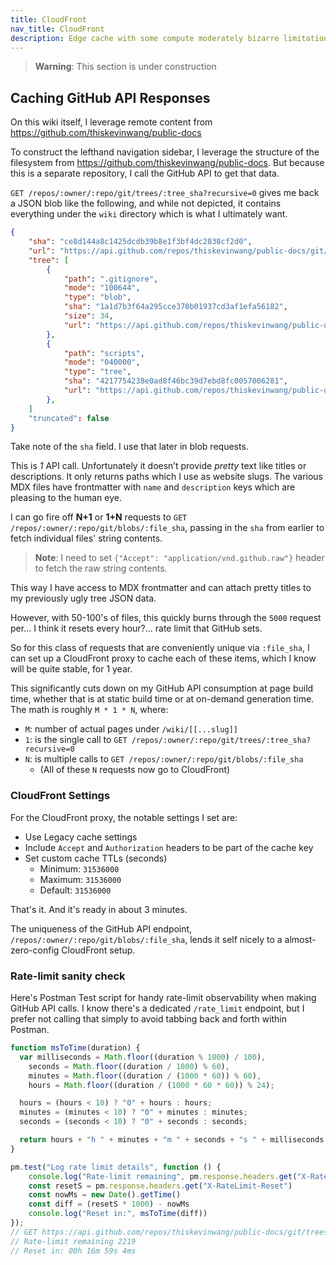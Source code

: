 ```yaml
---
title: CloudFront
nav_title: CloudFront
description: Edge cache with some compute moderately bizarre limitations
---
```


> **Warning**: This section is under construction

## Caching GitHub API Responses

On this wiki itself, I leverage remote content from https://github.com/thiskevinwang/public-docs

To construct the lefthand navigation sidebar, I leverage the structure of the filesystem from
https://github.com/thiskevinwang/public-docs. But because this is a separate repository,
I call the GitHub API to get that data.

`GET /repos/:owner/:repo/git/trees/:tree_sha?recursive=0` gives me back a JSON blob like the following,
and while not depicted, it contains everything under the `wiki` directory which is what I ultimately want.

```json
{
    "sha": "ce8d144a8c1425dcdb39b8e1f3bf4dc2838cf2d0",
    "url": "https://api.github.com/repos/thiskevinwang/public-docs/git/trees/ce8d144a8c1425dcdb39b8e1f3bf4dc2838cf2d0",
    "tree": [
        {
            "path": ".gitignore",
            "mode": "100644",
            "type": "blob",
            "sha": "1a1d7b3f64a295cce370b01937cd3af1efa56182",
            "size": 34,
            "url": "https://api.github.com/repos/thiskevinwang/public-docs/git/blobs/1a1d7b3f64a295cce370b01937cd3af1efa56182"
        },
        {
            "path": "scripts",
            "mode": "040000",
            "type": "tree",
            "sha": "4217754238e0ad8f46bc39d7ebd8fc0057006281",
            "url": "https://api.github.com/repos/thiskevinwang/public-docs/git/trees/4217754238e0ad8f46bc39d7ebd8fc0057006281"
        },
    ]
    "truncated": false
}        
```

Take note of the `sha` field. I use that later in blob requests.

This is *1* API call. Unfortunately it doesn’t provide _pretty_ text like titles or descriptions. 
It only returns paths which I use as website slugs. The various MDX files have frontmatter with
`name` and `description` keys which are pleasing to the human eye.

I can go fire off **N+1** or **1+N** requests to `GET /repos/:owner/:repo/git/blobs/:file_sha`,
passing in the `sha` from earlier to fetch individual files' string contents.

> **Note**: I need to set `{"Accept": "application/vnd.github.raw"}` header to fetch the raw string contents.

This way I have access to MDX frontmatter and can attach pretty titles to my previously ugly
tree JSON data.

However, with 50-100's of files, this quickly burns through the `5000` request per... I think it resets every hour?...
rate limit that GitHub sets.

So for this class of requests that are conveniently unique via `:file_sha`, I can set up a 
CloudFront proxy to cache each of these items, which I know will be quite stable, for 1 year.

This significantly cuts down on my GitHub API consumption at page build time, whether that is
at static build time or at on-demand generation time. The math is roughly `M * 1 * N`, where:
- `M`: number of actual pages under `/wiki/[[...slug]]`
- `1`: is the single call to `GET /repos/:owner/:repo/git/trees/:tree_sha?recursive=0`
- `N`: is multiple calls to `GET /repos/:owner/:repo/git/blobs/:file_sha`
  - (All of these `N` requests now go to CloudFront)


### CloudFront Settings

For the CloudFront proxy, the notable settings I set are:

- Use Legacy cache settings
- Include `Accept` and `Authorization` headers to be part of the cache key
- Set custom cache TTLs (seconds)
  - Minimum: `31536000` 
  - Maximum: `31536000`
  - Default: `31536000`

That's it. And it's ready in about 3 minutes.

The uniqueness of the GitHub API endpoint, `/repos/:owner/:repo/git/blobs/:file_sha`, lends it 
self nicely to a almost-zero-config CloudFront setup.

### Rate-limit sanity check

Here's Postman Test script for handy rate-limit observability when making
GitHub API calls. I know there's a dedicated `/rate_limit` endpoint, but 
I prefer not calling that simply to avoid tabbing back and forth within Postman.

```js
function msToTime(duration) {
  var milliseconds = Math.floor((duration % 1000) / 100),
    seconds = Math.floor((duration / 1000) % 60),
    minutes = Math.floor((duration / (1000 * 60)) % 60),
    hours = Math.floor((duration / (1000 * 60 * 60)) % 24);

  hours = (hours < 10) ? "0" + hours : hours;
  minutes = (minutes < 10) ? "0" + minutes : minutes;
  seconds = (seconds < 10) ? "0" + seconds : seconds;

  return hours + "h " + minutes + "m " + seconds + "s " + milliseconds + "ms";
}

pm.test("Log rate limit details", function () {
    console.log("Rate-limit remaining", pm.response.headers.get("X-RateLimit-Remaining"))
    const resetS = pm.response.headers.get("X-RateLimit-Reset")
    const nowMs = new Date().getTime()
    const diff = (resetS * 1000) - nowMs
    console.log("Reset in:", msToTime(diff))
});
// GET https://api.github.com/repos/thiskevinwang/public-docs/git/trees/manifestless?recursive=0
// Rate-limit remaining 2219
// Reset in: 00h 16m 59s 4ms
```